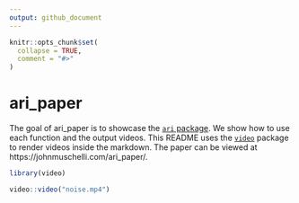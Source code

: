 ```yaml
---
output: github_document
---
```


<!-- README.md is generated from README.Rmd. Please edit that file -->

```r
knitr::opts_chunk$set(
  collapse = TRUE,
  comment = "#>"
)
```
# ari_paper

<!-- badges: start -->
<!-- badges: end -->

The goal of ari_paper is to showcase the [`ari` package](https://cran.r-project.org/package=ari).  We show how to use each function and the output videos.  This README uses the [`video`](https://github.com/muschellij2/video) package to render videos inside the markdown.  The paper can be viewed at https://johnmuschelli.com/ari_paper/.

```r
library(video)
```

```r
video::video("noise.mp4")
```
